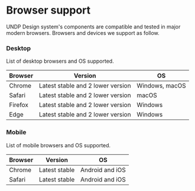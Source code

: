 
<Meta
  title="Getting started/Browser support"
/>

# Browser support

UNDP Design system's components are compatible and tested in major modern browsers. Browsers and devices we support as follow.

### Desktop

List of desktop browsers and OS supported.

| Browser | Version                           | OS             |
| ------- | --------------------------------- | -------------- |
| Chrome  | Latest stable and 2 lower version | Windows, macOS |
| Safari  | Latest stable and 2 lower version | macOS          |
| Firefox | Latest stable and 2 lower version | Windows        |
| Edge    | Latest stable and 2 lower version | Windows        |

### Mobile

List of mobile browsers and OS supported.

| Browser | Version       | OS              |
| ------- | ------------- | --------------- |
| Chrome  | Latest stable | Android and iOS |
| Safari  | Latest stable | Android and iOS |